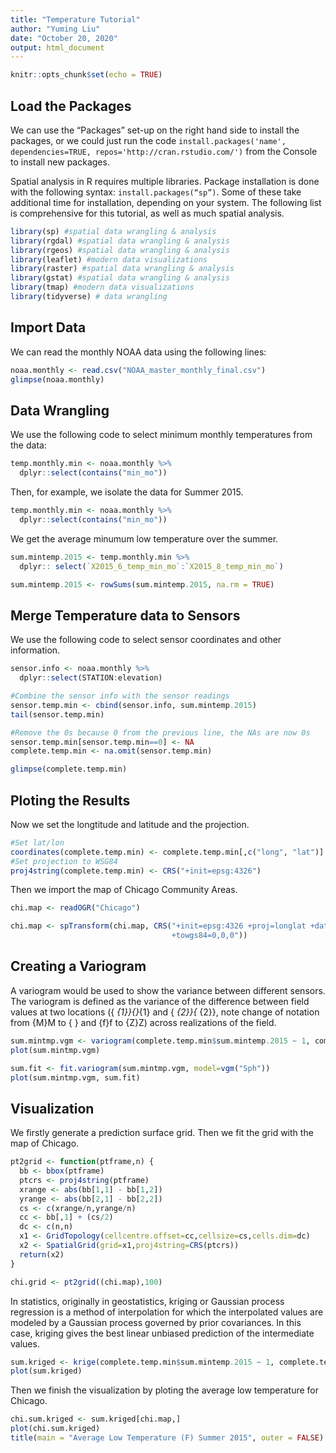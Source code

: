 ---
title: "Temperature Tutorial"
author: "Yuming Liu"
date: "October 20, 2020"
output: html_document
---

```{r setup, include=FALSE}
knitr::opts_chunk$set(echo = TRUE)
```

## Load the Packages

We can use the "Packages" set-up on the right hand side to install the packages, or we could just run the code `install.packages('name', dependencies=TRUE, repos='http://cran.rstudio.com/')` from the Console to install new packages.

Spatial analysis in R requires multiple libraries. Package installation is done with the following syntax: `install.packages(“sp”)`. Some of these take additional time for installation, depending on your system. The following list is comprehensive for this tutorial, as well as much spatial analysis.

```{r packages,include=FALSE}
library(sp) #spatial data wrangling & analysis
library(rgdal) #spatial data wrangling & analysis
library(rgeos) #spatial data wrangling & analysis
library(leaflet) #modern data visualizations
library(raster) #spatial data wrangling & analysis
library(gstat) #spatial data wrangling & analysis
library(tmap) #modern data visualizations
library(tidyverse) # data wrangling
```

## Import Data

We can read the monthly NOAA data using the following lines:

```{r data}
noaa.monthly <- read.csv("NOAA_master_monthly_final.csv")
glimpse(noaa.monthly)
```

## Data Wrangling

We use the following code to select minimum monthly temperatures from the data:

```{r min}
temp.monthly.min <- noaa.monthly %>%
  dplyr::select(contains("min_mo"))
```

Then, for example, we isolate the data for Summer 2015.

```{r summer}
temp.monthly.min <- noaa.monthly %>%
  dplyr::select(contains("min_mo"))
```

We get the average minumum low temperature over the summer.

```{r meanlow}
sum.mintemp.2015 <- temp.monthly.min %>%
  dplyr:: select(`X2015_6_temp_min_mo`:`X2015_8_temp_min_mo`)

sum.mintemp.2015 <- rowSums(sum.mintemp.2015, na.rm = TRUE)
```

## Merge Temperature data to Sensors

We use the following code to select sensor coordinates and other information. 

```{r sensor}
sensor.info <- noaa.monthly %>%
  dplyr::select(STATION:elevation)

#Combine the sensor info with the sensor readings
sensor.temp.min <- cbind(sensor.info, sum.mintemp.2015)
tail(sensor.temp.min)

#Remove the 0s because 0 from the previous line, the NAs are now 0s
sensor.temp.min[sensor.temp.min==0] <- NA
complete.temp.min <- na.omit(sensor.temp.min)

glimpse(complete.temp.min)
```

## Ploting the Results

Now we set the longtitude and latitude and the projection.

```{r lon/lat}
#Set lat/lon
coordinates(complete.temp.min) <- complete.temp.min[,c("long", "lat")]
#Set projection to WSG84
proj4string(complete.temp.min) <- CRS("+init=epsg:4326")
```

Then we import the map of Chicago Community Areas.

```{r}
chi.map <- readOGR("Chicago")

chi.map <- spTransform(chi.map, CRS("+init=epsg:4326 +proj=longlat +datum=WGS84 +no_defs +ellps=WGS84
                                    +towgs84=0,0,0"))
```

## Creating a Variogram

A variogram would be used to show the variance between different sensors. The variogram is defined as the variance of the difference between field values at two locations ({\displaystyle \mathbf {s} _{1}}{\mathbf  {s}}_{1} and {\displaystyle \mathbf {s} _{2}}{\displaystyle \mathbf {s} _{2}}, note change of notation from {\displaystyle M}M to {\displaystyle \mathbf {s} }\mathbf {s}  and {\displaystyle f}f to {\displaystyle Z}Z) across realizations of the field.

```{r}
sum.mintmp.vgm <- variogram(complete.temp.min$sum.mintemp.2015 ~ 1, complete.temp.min)
plot(sum.mintmp.vgm)
```

```{r}
sum.fit <- fit.variogram(sum.mintmp.vgm, model=vgm("Sph"))
plot(sum.mintmp.vgm, sum.fit)
```

## Visualization

We firstly generate a prediction surface grid. Then we fit the grid with the map of Chicago.

```{r}
pt2grid <- function(ptframe,n) {
  bb <- bbox(ptframe)  
  ptcrs <- proj4string(ptframe)  
  xrange <- abs(bb[1,1] - bb[1,2])  
  yrange <- abs(bb[2,1] - bb[2,2])  
  cs <- c(xrange/n,yrange/n)  
  cc <- bb[,1] + (cs/2)  
  dc <- c(n,n)  
  x1 <- GridTopology(cellcentre.offset=cc,cellsize=cs,cells.dim=dc)  
  x2 <- SpatialGrid(grid=x1,proj4string=CRS(ptcrs))
  return(x2)
}

chi.grid <- pt2grid((chi.map),100)
```

In statistics, originally in geostatistics, kriging or Gaussian process regression is a method of interpolation for which the interpolated values are modeled by a Gaussian process governed by prior covariances. In this case, kriging gives the best linear unbiased prediction of the intermediate values.

```{r}
sum.kriged <- krige(complete.temp.min$sum.mintemp.2015 ~ 1, complete.temp.min, chi.grid, model = sum.fit)
plot(sum.kriged)
```

Then we finish the visualization by ploting the average low temperature for Chicago.
```{r}
chi.sum.kriged <- sum.kriged[chi.map,]
plot(chi.sum.kriged)
title(main = "Average Low Temperature (F) Summer 2015", outer = FALSE)
```

